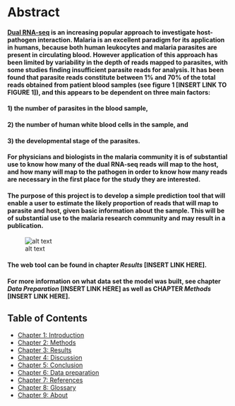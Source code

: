 # Abstract

#### [Dual RNA-seq](http://journals.plos.org/plospathogens/article?id=10.1371/journal.ppat.1006033 "Why dual RNA-Seq data?") is an increasing popular approach to investigate host-pathogen interaction. Malaria is an excellent paradigm for its application in humans, because both human leukocytes and malaria parasites are present in circulating blood. However application of this approach has been limited by variability in the depth of reads mapped to parasites, with some studies finding insufficient parasite reads for analysis. It has been found that parasite reads constitute between 1% and 70% of the total reads obtained from patient blood samples (see figure 1 [INSERT LINK TO FIGURE 1]), and this appears to be dependent on three main factors: 
#### 1) the number of parasites in the blood sample, 
#### 2) the number of human white blood cells in the sample, and 
#### 3) the developmental stage of the parasites. 
#### For physicians and biologists in the malaria community it is of substantial use to know how many of the dual RNA-seq reads will map to the host, and how many will map to the pathogen in order to know how many reads are necessary in the first place for the study they are interested. 
#### The purpose of this project is to develop a simple prediction tool that will enable a user to estimate the likely proportion of reads that will map to parasite and host, given basic information about the sample. This will be of substantial use to the malaria research community and may result in a publication.


![alt text][density]



<!--
<img src="https://github.com/burfel/malaria-prediction/blob/master/shinyapp2/img/pathogen-read-density.png"
     alt="Markdown Monster icon"
     style="float: left; margin-right: 10px;" />
-->

#### The web tool can be found in chapter _Results_ [INSERT LINK HERE]. 
#### For more information on what data set the model was built, see chapter _Data Preparation_ [INSERT LINK HERE] as well as CHAPTER _Methods_ [INSERT LINK HERE].


## Table of Contents
  * [Chapter 1: Introduction](#chapter-1)
  * [Chapter 2: Methods](#chapter-2)
  * [Chapter 3: Results](#chapter-3) 
  * [Chapter 4: Discussion](#chapter-4) 
  * [Chapter 5: Conclusion](#chapter-5) 
  * [Chapter 6: Data preparation](#chapter-6) 
  * [Chapter 7: References](#chapter-7) 
  * [Chapter 8: Glossary](#chapter-8) 
  * [Chapter 9: About](#chapter-9) 

[density]: ../img/pathogen-read-density.png "Density plot visualising the variation of reads that map to the pathogen"

<!---
<div>
###A title using myStyle.css {.bigbaseline}
</div>

# Big chapter 1
## chapter A
## chapter B
# Big chapter 2
## chapter A

--->
